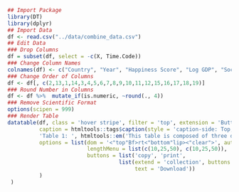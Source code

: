 
```r
## Import Package
library(DT)
library(dplyr)
## Import Data
df <- read.csv("../data/combine_data.csv")
## Edit Data
### Drop Columns
df = subset(df, select = -c(X, Time.Code))
### Change Column Names
colnames(df) <- c("Country", "Year", "Happiness Score", "Log GDP", "Social Support", "Health", "Freedom", "Generosity", "Corruption", "Positive Affect", "Negative Affect", "Confidence", "Continent", "Country Code", "CO2 Emissions", "Population", "Unemployment", "Education", "Adjusted Net National Income")
### Change Order of Columns
df <- df[, c(2,13,1,14,3,4,5,6,7,8,9,10,11,12,15,16,17,18,19)]
### Round Number in Columns
df <- df %>%  mutate_if(is.numeric, ~round(., 4))
### Remove Scientific Format
options(scipen = 999)
### Render Table
datatable(df, class = 'hover stripe', filter = 'top', extension = 'Buttons',
          caption = htmltools::tags$caption(style = 'caption-side: Top; text-align: left;',
          'Table 1: ', htmltools::em('This table is composed of three data sets.')),
          options = list(dom = '<"top"Bf>rt<"bottom"lip><"clear">', autoWidth = TRUE, scrollX = TRUE,
                         lengthMenu = list(c(10,25,50), c(10,25,50)),
                         buttons = list('copy', 'print', 
                                   list(extend = 'collection', buttons = c('csv', 'excel', 'pdf'), 
                                        text = 'Download'))
          ) 
 )
```
